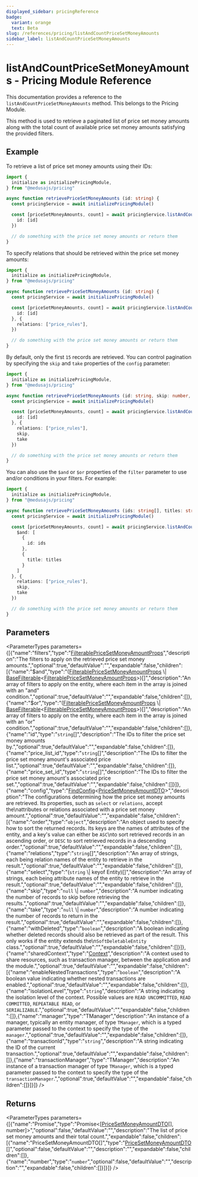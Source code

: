 ```yaml
---
displayed_sidebar: pricingReference
badge:
  variant: orange
  text: Beta
slug: /references/pricing/listAndCountPriceSetMoneyAmounts
sidebar_label: listAndCountPriceSetMoneyAmounts
---
```



# listAndCountPriceSetMoneyAmounts - Pricing Module Reference

This documentation provides a reference to the `listAndCountPriceSetMoneyAmounts` method. This belongs to the Pricing Module.

This method is used to retrieve a paginated list of price set money amounts along with the total count of
available price set money amounts satisfying the provided filters.

## Example

To retrieve a list of price set money amounts using their IDs:

```ts
import {
  initialize as initializePricingModule,
} from "@medusajs/pricing"

async function retrievePriceSetMoneyAmounts (id: string) {
  const pricingService = await initializePricingModule()

  const [priceSetMoneyAmounts, count] = await pricingService.listAndCountPriceSetMoneyAmounts({
    id: [id]
  })

  // do something with the price set money amounts or return them
}
```

To specify relations that should be retrieved within the price set money amounts:

```ts
import {
  initialize as initializePricingModule,
} from "@medusajs/pricing"

async function retrievePriceSetMoneyAmounts (id: string) {
  const pricingService = await initializePricingModule()

  const [priceSetMoneyAmounts, count] = await pricingService.listAndCountPriceSetMoneyAmounts({
    id: [id]
  }, {
    relations: ["price_rules"],
  })

  // do something with the price set money amounts or return them
}
```

By default, only the first `15` records are retrieved. You can control pagination by specifying the `skip` and `take` properties of the `config` parameter:

```ts
import {
  initialize as initializePricingModule,
} from "@medusajs/pricing"

async function retrievePriceSetMoneyAmounts (id: string, skip: number, take: number) {
  const pricingService = await initializePricingModule()

  const [priceSetMoneyAmounts, count] = await pricingService.listAndCountPriceSetMoneyAmounts({
    id: [id]
  }, {
    relations: ["price_rules"],
    skip,
    take
  })

  // do something with the price set money amounts or return them
}
```

You can also use the `$and` or `$or` properties of the `filter` parameter to use and/or conditions in your filters. For example:

```ts
import {
  initialize as initializePricingModule,
} from "@medusajs/pricing"

async function retrievePriceSetMoneyAmounts (ids: string[], titles: string[], skip: number, take: number) {
  const pricingService = await initializePricingModule()

  const [priceSetMoneyAmounts, count] = await pricingService.listAndCountPriceSetMoneyAmounts({
    $and: [
      {
        id: ids
      },
      {
        title: titles
      }
    ]
  }, {
    relations: ["price_rules"],
    skip,
    take
  })

  // do something with the price set money amounts or return them
}
```

## Parameters

<ParameterTypes parameters={[{"name":"filters","type":"[FilterablePriceSetMoneyAmountProps](../../interfaces/pricing.FilterablePriceSetMoneyAmountProps.mdx)","description":"The filters to apply on the retrieved price set money amounts.","optional":true,"defaultValue":"","expandable":false,"children":[{"name":"$and","type":"([FilterablePriceSetMoneyAmountProps](../../interfaces/pricing.FilterablePriceSetMoneyAmountProps.mdx) \\| [BaseFilterable](../../interfaces/pricing.BaseFilterable.mdx)&#60;[FilterablePriceSetMoneyAmountProps](../../interfaces/pricing.FilterablePriceSetMoneyAmountProps.mdx)&#62;)[]","description":"An array of filters to apply on the entity, where each item in the array is joined with an \"and\" condition.","optional":true,"defaultValue":"","expandable":false,"children":[]},{"name":"$or","type":"([FilterablePriceSetMoneyAmountProps](../../interfaces/pricing.FilterablePriceSetMoneyAmountProps.mdx) \\| [BaseFilterable](../../interfaces/pricing.BaseFilterable.mdx)&#60;[FilterablePriceSetMoneyAmountProps](../../interfaces/pricing.FilterablePriceSetMoneyAmountProps.mdx)&#62;)[]","description":"An array of filters to apply on the entity, where each item in the array is joined with an \"or\" condition.","optional":true,"defaultValue":"","expandable":false,"children":[]},{"name":"id","type":"`string`[]","description":"The IDs to filter the price set money amounts by.","optional":true,"defaultValue":"","expandable":false,"children":[]},{"name":"price_list_id","type":"`string`[]","description":"The IDs to filter the price set money amount's associated price list.","optional":true,"defaultValue":"","expandable":false,"children":[]},{"name":"price_set_id","type":"`string`[]","description":"The IDs to filter the price set money amount's associated price set.","optional":true,"defaultValue":"","expandable":false,"children":[]}]},{"name":"config","type":"[FindConfig](../../interfaces/pricing.FindConfig.mdx)&#60;[PriceSetMoneyAmountDTO](../../interfaces/pricing.PriceSetMoneyAmountDTO.mdx)&#62;","description":"The configurations determining how the price set money amounts are retrieved. Its properties, such as `select` or `relations`, accept the\nattributes or relations associated with a price set money amount.","optional":true,"defaultValue":"","expandable":false,"children":[{"name":"order","type":"`object`","description":"An object used to specify how to sort the returned records. Its keys are the names of attributes of the entity, and a key's value can either be `ASC`\nto sort retrieved records in an ascending order, or `DESC` to sort retrieved records in a descending order.","optional":true,"defaultValue":"","expandable":false,"children":[]},{"name":"relations","type":"`string`[]","description":"An array of strings, each being relation names of the entity to retrieve in the result.","optional":true,"defaultValue":"","expandable":false,"children":[]},{"name":"select","type":"(`string` \\| keyof Entity)[]","description":"An array of strings, each being attribute names of the entity to retrieve in the result.","optional":true,"defaultValue":"","expandable":false,"children":[]},{"name":"skip","type":"`null` \\| `number`","description":"A number indicating the number of records to skip before retrieving the results.","optional":true,"defaultValue":"","expandable":false,"children":[]},{"name":"take","type":"`null` \\| `number`","description":"A number indicating the number of records to return in the result.","optional":true,"defaultValue":"","expandable":false,"children":[]},{"name":"withDeleted","type":"`boolean`","description":"A boolean indicating whether deleted records should also be retrieved as part of the result. This only works if the entity extends the\n`SoftDeletableEntity` class.","optional":true,"defaultValue":"","expandable":false,"children":[]}]},{"name":"sharedContext","type":"[Context](../../interfaces/pricing.Context.mdx)","description":"A context used to share resources, such as transaction manager, between the application and the module.","optional":true,"defaultValue":"","expandable":false,"children":[{"name":"enableNestedTransactions","type":"`boolean`","description":"A boolean value indicating whether nested transactions are enabled.","optional":true,"defaultValue":"","expandable":false,"children":[]},{"name":"isolationLevel","type":"`string`","description":"A string indicating the isolation level of the context. Possible values are `READ UNCOMMITTED`, `READ COMMITTED`, `REPEATABLE READ`, or `SERIALIZABLE`.","optional":true,"defaultValue":"","expandable":false,"children":[]},{"name":"manager","type":"TManager","description":"An instance of a manager, typically an entity manager, of type `TManager`, which is a typed parameter passed to the context to specify the type of the `manager`.","optional":true,"defaultValue":"","expandable":false,"children":[]},{"name":"transactionId","type":"`string`","description":"A string indicating the ID of the current transaction.","optional":true,"defaultValue":"","expandable":false,"children":[]},{"name":"transactionManager","type":"TManager","description":"An instance of a transaction manager of type `TManager`, which is a typed parameter passed to the context to specify the type of the `transactionManager`.","optional":true,"defaultValue":"","expandable":false,"children":[]}]}]} />

## Returns

<ParameterTypes parameters={[{"name":"Promise","type":"Promise&#60;[[PriceSetMoneyAmountDTO](../../interfaces/pricing.PriceSetMoneyAmountDTO.mdx)[], number]&#62;","optional":false,"defaultValue":"","description":"The list of price set money amounts and their total count.","expandable":false,"children":[{"name":"PriceSetMoneyAmountDTO[]","type":"[PriceSetMoneyAmountDTO](../../interfaces/pricing.PriceSetMoneyAmountDTO.mdx)[]","optional":false,"defaultValue":"","description":"","expandable":false,"children":[]},{"name":"number","type":"`number`","optional":false,"defaultValue":"","description":"","expandable":false,"children":[]}]}]} />

